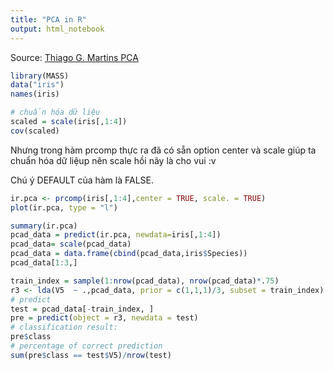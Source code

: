 ```yaml
---
title: "PCA in R"
output: html_notebook
---
```

Source: [Thiago G. Martins PCA](https://tgmstat.wordpress.com/2013/11/28/computing-and-visualizing-pca-in-r/#ref1)
```r
library(MASS)
data("iris")
names(iris)
```
```r
# chuẩn hóa dữ liệu
scaled = scale(iris[,1:4])
cov(scaled)
```
Nhưng trong hàm prcomp thực ra đã có sẵn option center và scale giúp ta chuẩn hóa dữ liệup nên scale hồi nãy là cho vui :v

Chú ý DEFAULT của hàm là FALSE.
```r
ir.pca <- prcomp(iris[,1:4],center = TRUE, scale. = TRUE) 
plot(ir.pca, type = "l")
```
 

```r
summary(ir.pca)
pcad_data = predict(ir.pca, newdata=iris[,1:4])
pcad_data= scale(pcad_data)
pcad_data = data.frame(cbind(pcad_data,iris$Species))
pcad_data[1:3,]
```

```r
train_index = sample(1:nrow(pcad_data), nrow(pcad_data)*.75)
r3 <- lda(V5  ~ .,pcad_data, prior = c(1,1,1)/3, subset = train_index)
# predict
test = pcad_data[-train_index, ]
pre = predict(object = r3, newdata = test)
# classification result:
pre$class
# percentage of correct prediction
sum(pre$class == test$V5)/nrow(test)
```

